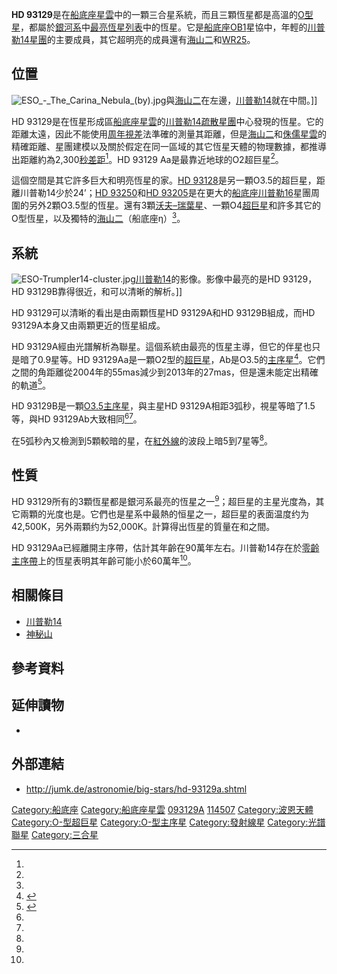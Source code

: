 {{Starbox begin
| name=HD 93129
}}
{{Starbox image
| image=[[File:Trumpler_14_by_Hubble.jpg|280px]]
| caption=被恆星數量不多的[[川普勒14|川普勒14]]包圍的HD 93129。
| credit=NASA & ESA, Jesús Maíz Apellániz (Instituto de Astrofisica de Andalucia)
}}
{{Starbox observe
| epoch=J2000
| constell=[[船底座|船底座]]
| ra={{RA|10|43|57.5}}<ref name=tycho2>{{cite journal|bibcode=2000A&A...355L..27H|title=The Tycho-2 catalogue of the 2.5 million brightest stars|journal=Astronomy and Astrophysics|volume=355|pages=L27|author1=Høg|first1=E.|last2=Fabricius|first2=C.|last3=Makarov|first3=V. V.|last4=Urban|first4=S.|last5=Corbin|first5=T.|last6=Wycoff|first6=G.|last7=Bastian|first7=U.|last8=Schwekendiek|first8=P.|last9=Wicenec|first9=A.|year=2000|doi=10.1888/0333750888/2862|isbn=0333750888}}</ref>
| dec={{DEC|−59|32|51.3}}<ref name=tycho2/>
| appmag_v=6.90<ref name=ducati>{{cite journal|bibcode=2002yCat.2237....0D|title=VizieR Online Data Catalog: Catalogue of Stellar Photometry in Johnson's 11-color system|journal=CDS/ADC Collection of Electronic Catalogues|volume=2237|author1=Ducati|first1=J. R.|year=2002}}</ref> {{nowrap|(7.310<ref name=tycho2/> +  8.84<ref name=vazquez/>)}}
}}
{{Starbox character
| component1 = A
| class=O2If<sup>*</sup><ref name=goss2014>{{cite journal|bibcode=2014ApJS..211...10S|title=The Galactic O-Star Spectroscopic Survey (GOSSS). II. Bright Southern Stars|journal=The Astrophysical Journal Supplement|volume=211|pages=10|author1=Sota|first1=A.|last2=Maíz Apellániz|first2=J.|last3=Morrell|first3=N. I.|last4=Barbá|first4=R. H.|last5=Walborn|first5=N. R.|last6=Gamen|first6=R. C.|last7=Arias|first7=J. I.|last8=Alfaro|first8=E. J.|year=2014|doi=10.1088/0067-0049/211/1/10|arxiv = 1312.6222 }}</ref> (O2If+O3.5V<ref name="cohen">{{Cite journal | last1 = Cohen | first1 = D. H. | last2 = Gagné | first2 = M. | last3 = Leutenegger | first3 = M. A. | last4 = MacArthur | first4 = J. P. | last5 = Wollman | first5 = E. E. | last6 = Sundqvist | first6 = J. O. | last7 = Fullerton | first7 = A. W. | last8 = Owocki | first8 = S. P. | doi = 10.1111/j.1365-2966.2011.18952.x | title = Chandra X-ray spectroscopy of the very early O supergiant HD 93129A: Constraints on wind shocks and the mass-loss rate | journal = Monthly Notices of the Royal Astronomical Society | volume = 415 | issue = 4 | pages = 3354–3364 | year = 2011 | pmid =  | pmc = |arxiv = 1104.4786 |bibcode = 2011MNRAS.415.3354C }}</ref>)
| b-v=+0.25<ref name=vazquez/>
| u-b=−0.81<ref name=vazquez/>
| variable=
| component2 = B
| type2 = [[主序星|主序列]]
| class2= O3.5 V((f))z<ref name=gosss>{{cite journal|bibcode=2016ApJS..224....4M|arxiv=1602.01336|title=The Galactic O-Star Spectroscopic Survey (GOSSS). III. 142 Additional O-type Systems|journal=The Astrophysical Journal Supplement Series|volume=224|pages=4|author1=Maíz Apellániz|first1=J.|last2=Sota|first2=A.|last3=Arias|first3=J. I.|last4=Barbá|first4=R. H.|last5=Walborn|first5=N. R.|last6=Simón-Díaz|first6=S.|last7=Negueruela|first7=I.|last8=Marco|first8=A.|last9=Leão|first9=J. R. S.|last10=Herrero|first10=A.|last11=Gamen|first11=R. C.|last12=Alfaro|first12=E. J.|year=2016|doi=10.3847/0067-0049/224/1/4}}</ref>
| b-v2=+0.23<ref name=vazquez>{{cite journal|bibcode= 1996A&AS..116...75V|title= Investigation on the region of the open cluster TR 14|journal= Astronomy and Astrophysics Supplement|volume= 116|pages= 75|author1= Vazquez|first1= R. A.|last2= Baume|first2= G.|last3= Feinstein|first3= A.|last4= Prado|first4= P.|year= 1996}}</ref>
| u-b2=−0.79<ref name=vazquez/>
| variable2=
}}
{{Starbox astrometry
| radial_v=−0.4 ± 7.4<ref name=penny1993/>
| prop_mo_ra=-5.0<ref name=tycho2/>
| prop_mo_dec=17.0<ref name=tycho2/>
| dist_pc=2,300<ref name=cohen/>
| absmag_v={{nowrap|'''(A)''': −6.5 (−6.1 + −5.2)}}<br/>'''(B)''': −4.9<ref name=nelan>{{cite journal|bibcode=2004AJ....128..323N|title=Resolving OB Systems in the Carina Nebula with the Hubble Space Telescope Fine Guidance Sensor|url=https://archive.org/details/sim_astronomical-journal_2004-07_128_1/page/323|journal=The Astronomical Journal|volume=128|pages=323–329|author1=Nelan|first1=Edmund P.|last2=Walborn|first2=Nolan R.|last3=Wallace|first3=Debra J.|last4=Moffat|first4=Anthony F. J.|last5=Makidon|first5=Russell B.|last6=Gies|first6=Douglas R.|last7=Panagia|first7=Nino|year=2004|doi=10.1086/420716}}</ref>
}}
{{Starbox detail
| component1=Aa
| metal=
| mass=110<ref name=nelan/>
| radius=22.5<ref name=repolust/>
| rotational_velocity=130<ref name=repolust/>
| luminosity=1,480,000<ref name=smith/>
| temperature=42,500<ref name=repolust/>
| gravity=3.71<ref name=repolust>{{cite journal|bibcode=2004A&A...415..349R|title=Stellar and wind parameters of Galactic O-stars. The influence of line-blocking/blanketing|journal=Astronomy and Astrophysics|volume=415|pages=349–376|author1=Repolust|first1=T.|last2=Puls|first2=J.|last3=Herrero|first3=A.|year=2004|doi=10.1051/0004-6361:20034594|doi-access=free}}</ref>
| age_myr= {{val|0.9|0.2|0.4}}<ref name=penny1993>{{cite journal|bibcode=1993PASP..105..588P|title=The frequency of binary stars in the young cluster Trumpler 14|journal=Publications of the Astronomical Society of the Pacific|volume=105|pages=588|author1=Penny|first1=Laura R.|last2=Gies|first2=Douglas R.|last3=Hartkopf|first3=William I.|last4=Mason|first4=Brian D.|last5=Turner|first5=Nils H.|year=1993|doi=10.1086/133200|doi-access=free}}</ref>
| component2=Ab
| metal2=
| mass2=70<ref name=nelan/>
| radius2=13.1<ref name=delpalacio/>
| rotational_velocity2=
| luminosity2=575,000<ref name=smith/>
| temperature2=44,000<ref name=delpalacio>{{cite journal|bibcode=2016A&A...591A.139D|arxiv=1604.07294|title=A model for the non-thermal emission of the very massive colliding-wind binary HD 93129A|journal=Astronomy & Astrophysics|volume=591|pages=A139|author1=Del Palacio|first1=Santiago|last2=Bosch-Ramon|first2=Valentí|last3=Romero|first3=Gustavo E.|last4=Benaglia|first4=Paula|year=2016|doi=10.1051/0004-6361/201628264}}</ref>
| gravity2=
}}
{{Starbox detail|no_heading=y
| component1 = B
| mass = 52<ref name=vink>{{cite journal|bibcode=2009A&A...505..743V|arxiv=0909.0888|title=On the presence and absence of disks around O-type stars|journal=Astronomy and Astrophysics|volume=505|issue=2|pages=743|author1=Vink|first1=Jorick S|last2=Davies|first2=B|last3=Harries|first3=T. J|last4=Oudmaijer|first4=R. D|last5=Walborn|first5=N. R|year=2009|doi=10.1051/0004-6361/200912610}}</ref>
| radius = 13<ref name=vink/>
| gravity = 3.92<ref name=vink/>
| rotational_velocity = 112<ref name=penny1993/>
| temperature = 44,000<ref name=vink/>
| luminosity = 575,000<ref name=smith>{{cite journal|bibcode=2006MNRAS.367..763S|arxiv=astro-ph/0601060|title=A census of the Carina Nebula - I. Cumulative energy input from massive stars|journal=Monthly Notices of the Royal Astronomical Society|volume=367|issue=2|pages=763–772|author1=Smith|first1=Nathan|year=2006|doi=10.1111/j.1365-2966.2006.10007.x}}</ref>
}}
{{Starbox catalogue
| names = [[波恩星表|CD]]−58° 3528、[[依巴谷星表|HIP]] 114507, {{nowrap|[[川普勒14|川普勒14]] 1}}、[[雙星和聚星星表|CCDM]] J10440-5933、[[華盛頓雙星目錄|WDS]] J10440-5933
| component1 = A
| names1 = [[第谷第二星表|TYC]] 8626-2805-1, ALS 15862、LS 1820
| component2 = B
| names2 = ALS 19309
}}
{{Starbox reference
| Simbad=HD+93129 |sn=HD 93129
| Simbad2=HD+93129A |sn2=HD 93129 A
| Simbad3=HD+93129B |sn3=HD 93129 B
}}
{{Starbox end}}

'''HD 93129'''是在[[船底座星雲|船底座星雲]]中的一顆三合星系統，而且三顆恆星都是高溫的[[恆星光譜#O型|O型星]]，都屬於[[銀河系|銀河系]]中[[最亮恆星列表|最亮恆星列表]]中的恆星。它是[[船底座OB1|船底座OB1]]星協中，年輕的[[川普勒14|川普勒14]][[星團|星團]]的主要成員，其它超明亮的成員還有[[海山二|海山二]]和[[WR25|WR25]]。

== 位置 ==
[[File:ESO_-_The_Carina_Nebula_(by).jpg|thumb]]與[[海山二|海山二]]在左邊，[[川普勒14|川普勒14]]就在中間。]]

HD 93129是在恆星形成區[[船底座星雲|船底座星雲]]的[[川普勒14|川普勒14]][[疏散星團|疏散星團]]中心發現的恆星。它的距離太遠，因此不能使用[[視差|周年視差]]法準確的測量其距離，但是[[海山二|海山二]]和[[侏儒星雲|侏儒星雲]]的精確距離、星團建模以及關於假定在同一區域的其它恆星天體的物理數據，都推導出距離約為2,300[[秒差距|秒差距]]<ref name=cohen/>。HD 93129 Aa是最靠近地球的O2超巨星<ref name=sana/>。

這個空間是其它許多巨大和明亮恆星的家。[[川普勒14|HD 93128]]是另一顆O3.5的超巨星，距離川普勒14少於24’；[[HD_93250|HD 93250]]和[[HD_93205|HD 93205]]是在更大的[[船底座|船底座]][[川普勒16|川普勒16]]星團周圍的另外2顆O3.5型的恆星。還有3顆[[沃夫–瑞葉星|沃夫–瑞葉星]]、一顆O4[[超巨星|超巨星]]和許多其它的O型恆星，以及獨特的[[海山二|海山二]]（船底座η）<ref name=smith/>。

== 系統 ==
[[Image:ESO-Trumpler14-cluster.jpg|thumb]][[川普勒14|川普勒14]]的影像。影像中最亮的是HD 93129，HD 93129B靠得很近，和可以清晰的解析。]]

HD 93129可以清晰的看出是由兩顆恆星HD 93129A和HD 93129B組成，而HD 93129A本身又由兩顆更近的恆星組成。

HD 93129A經由光譜解析為聯星。這個系統由最亮的恆星主導，但它的伴星也只是暗了0.9星等。HD 93129Aa是一顆O2型的[[超巨星|超巨星]]，Ab是O3.5的[[主序星|主序星]]<ref name=benaglia>{{cite journal |last=Benaglia |first=P. |authorlink= |author2=Koribalski, B. |year=2004 |title=Radio observations of HD 93129A: The earliest O star with the highest mass loss? |journal=Astronomy & Astrophysics |volume=416 |issue= 1|pages=171–178 |doi=10.1051/0004-6361:20034138 |url= |accessdate= |quote= |bibcode=2004A&A...416..171B|arxiv = astro-ph/0312003}}</ref>。它們之間的角距離從2004年的55mas減少到2013年的27mas，但是還未能定出精確的軌道<ref name=sana>{{cite journal|bibcode=2014ApJS..215...15S|title=Southern Massive Stars at High Angular Resolution: Observational Campaign and Companion Detection|journal=The Astrophysical Journal Supplement|volume=215|pages=15|author1=Sana|first1=H.|last2=Le Bouquin|first2=J.-B.|last3=Lacour|first3=S.|last4=Berger|first4=J.-P.|last5=Duvert|first5=G.|last6=Gauchet|first6=L.|last7=Norris|first7=B.|last8=Olofsson|first8=J.|last9=Pickel|first9=D.|last10=Zins|first10=G.|last11=Absil|first11=O.|last12=De Koter|first12=A.|last13=Kratter|first13=K.|last14=Schnurr|first14=O.|last15=Zinnecker|first15=H.|year=2014|doi=10.1088/0067-0049/215/1/15|arxiv = 1409.6304 }}</ref>。

HD 93129B是一顆[[O型主序星|O3.5主序星]]，與主星HD 93129A相距3弧秒，視星等暗了1.5等，與HD 93129Ab大致相同<ref name=tycho2/><ref name=vazquez/>。

在5弧秒內又檢測到5顆較暗的星，在[[紅外線|紅外線]]的波段上暗5到7星等<ref name=sana/>。

== 性質 ==
HD 93129所有的3顆恆星都是銀河系最亮的恆星之一<ref name=cohen/>；超巨星的主星光度為{{solar luminosity|1,480,000}}，其它兩顆的光度也是{{solar luminosity|575,000}}。它們也是星系中最熱的恒星之一，超巨星的表面温度约为42,500K，另外兩顆约为52,000K。計算得出恆星的質量在{{solar mass|70}}和{{solar mass|110}}之間。

HD 93129Aa已經離開主序帶，估計其年齡在90萬年左右。川普勒14存在於[[主序星|零齡主序帶]]上的恆星表明其年齡可能小於60萬年<ref name=penny1993/>。

== 相關條目 ==
*[[川普勒14|川普勒14]]
*[[神秘山|神秘山]]

== 參考資料 ==
{{reflist|25em}}

== 延伸讀物 ==
*{{cite journal |last=Benaglia |first=P. |authorlink= |coauthors=Koribalski, B. |year=2004 |month= |title=Radio observations of HD 93129A: The earliest O star with the highest mass loss? |journal=Astronomy & Astrophysics |volume=416 |issue= 1|pages=171–178 |doi=10.1051/0004-6361:20034138 |url= |accessdate= |quote= }}

== 外部連結 ==
* http://jumk.de/astronomie/big-stars/hd-93129a.shtml{{WebCite|url=https://www.webcitation.org/6JLf3mBbf?url=http://jumk.de/astronomie/big-stars/hd-93129a.shtml |date=20130903041533 |dateformat=iso }}
{{Stars of Carina}}

[[Category:船底座|Category:船底座]]
[[Category:船底座星雲|Category:船底座星雲]]
[[Category:HD和HDE天體|093129A]]
[[Category:HIP天體|114507]]
[[Category:波恩天體|Category:波恩天體]]
[[Category:O-型超巨星|Category:O-型超巨星]]
[[Category:O-型主序星|Category:O-型主序星]]
[[Category:發射線星|Category:發射線星]]
[[Category:光譜聯星|Category:光譜聯星]]
[[Category:三合星|Category:三合星]]